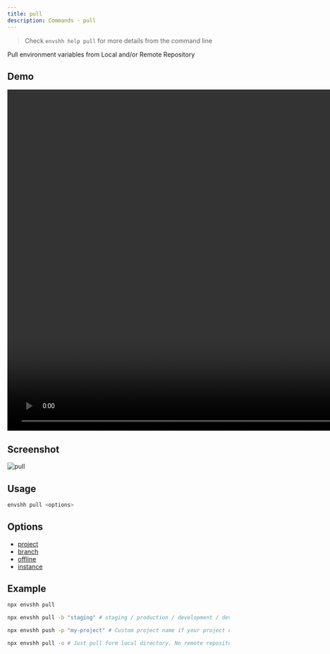 ```yaml
---
title: pull
description: Commands - pull
---
```



> Check `envshh help pull` for more details from the command line

Pull environment variables from Local and/or Remote Repository

## Demo

<video width="1478" height="772" controls>
  <source src={pullTutorial} type="video/webm" />
</video>

## Screenshot

![pull](../../../assets/screenshots/pull.png)

## Usage

```sh
envshh pull <options>
```

## Options

- [project](/core-concepts/project)
- [branch](/core-concepts/branch)
- [offline](/core-concepts/offline)
- [instance](/core-concepts/instance)

## Example

```sh
npx envshh pull
```

```sh
npx envshh pull -b "staging" # staging / production / development / dev / prod anything you like
```

```sh
npx envshh push -p "my-project" # Custom project name if your project name is different from your git repository / directory name
```

```sh
npx envshh pull -o # Just pull form local directory. No remote repository will be pulled
```
